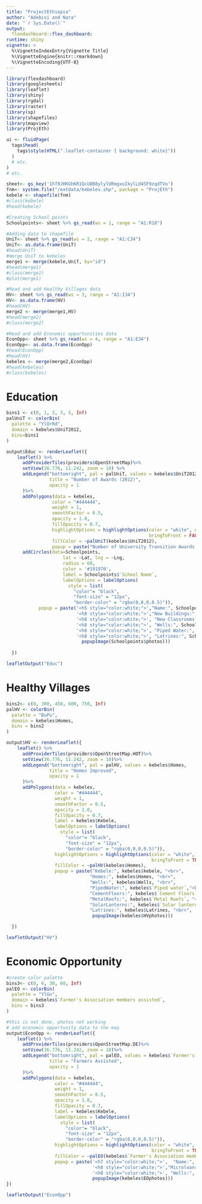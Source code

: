 ```yaml
---
title: "ProjectEthiopia"
author: "Adebisi and Nara"
date: "`r Sys.Date()`"
output: 
  flexdashboard::flex_dashboard:
runtime: shiny
vignette: >
  %\VignetteIndexEntry{Vignette Title}
  %\VignetteEngine{knitr::rmarkdown}
  %\VignetteEncoding{UTF-8}
---
```

```r
library(flexdashboard)
library(googlesheets)
library(leaflet)
library(shiny)
library(rgdal)
library(raster)
library(sp)
library(shapefiles)
library(mapview)
library(ProjEth)
```

```r

ui <- fluidPage(
  tags$head(
    tags$style(HTML(".leaflet-container { background: white}"))
  )
  # etc.
)
# etc.
```

```r
sheet<- gs_key('1hT9JHKGhKR1QcUDB8ylylURmgxoIkylLd4SF9zqdTVo')
fnm<- system.file("/extdata/kebeles.shp", package = "ProjEth")
kebele <- shapefile(fnm)
#class(kebele)
#head(kebele)

#Creating School points
Schoolpoints<- sheet %>% gs_read(ws = 1, range = "A1:R18")

#Adding data to shapefile
UniT<- sheet %>% gs_read(ws = 2, range = "A1:C34")
UniT<- as.data.frame(UniT)
#head(UniT)
#merge UniT to kebeles
merge1 <- merge(kebele,UniT, by="id")
#head(merge1)
#class(merge1)
#plot(merge1)

#Read and add Healthy Villages data
HV<- sheet %>% gs_read(ws = 3, range = "A1:I34")
HV<- as.data.frame(HV)
#head(HV)
merge2 <- merge(merge1,HV)
#head(merge2)
#class(merge2)

#Read and add Economic opportunities data
EconOpp<- sheet %>% gs_read(ws = 4, range = "A1:E34")
EconOpp<- as.data.frame(EconOpp)
#head(EconOpp)
#head(HV)
kebeles <- merge(merge2,EconOpp)
#head(kebeles)
#class(kebeles)
```

Education
======================================================================

```r
bins1 <- c(0, 1, 2, 3, 5, Inf)
palUniT <- colorBin(
  palette = "YlOrRd",
  domain = kebeles$UniT2012,
  bins=bins1
)

output$Educ <- renderLeaflet({
    leaflet() %>%
      addProviderTiles(providers$OpenStreetMap)%>%
      setView(36.776, 11.242, zoom = 10) %>%
      addLegend("bottomright", pal = palUniT, values = kebeles$UniT2012,
                title = "Number of Awards (2012)",
                opacity = 1
      )%>%
      addPolygons(data = kebeles,
                 color = "#444444",
                 weight = 1,
                 smoothFactor = 0.5,
                 opacity = 1.0,
                 fillOpacity = 0.7,
                 highlightOptions = highlightOptions(color = "white", weight = 2,
                                                     bringToFront = FALSE),
                 fillColor = ~palUniT(kebeles$UniT2012),
                 popup = paste("Number of University Transition Awards: ", kebeles$UniT2012, sep=""))%>%
      addCircles(data=Schoolpoints,
                     lat = ~Lat, lng = ~Lng,
                     radius = 60,
                     color = '#191970',
                     label = Schoolpoints$`School Name`,
                     labelOptions = labelOptions(
                       style = list(
                         "color"= "black",
                         "font-size" = "12px",
                         "border-color" = "rgba(0,0,0,0.5)")),
            popup = paste('<h5 style="color:white;">',"Name:", Schoolpoints$`School Name`, '</h5>', "<br>",
                          '<h8 style="color:white;">',"New Buildings:", Schoolpoints$`New Buildings`,'</h8>', "<br>",
                          '<h8 style="color:white;">', "New Classrooms:", Schoolpoints$`New Classrooms`, '</h8>', "<br>",
                          '<h8 style="color:white;">', "Wells:", Schoolpoints$Wells, '</h8>', "<br>",
                          '<h8 style="color:white;">', "Piped Water:", Schoolpoints$`piped water system`, '</h8>', "<br>",
                          '<h8 style="color:white;">', "Latrines:", Schoolpoints$` Latrines `, '</h8>', "<br>",
                            popupImage(Schoolpoints$photos)))
                
  })

leafletOutput("Educ")
```

Healthy Villages
======================================================================
```r

bins2<- c(0, 300, 450, 600, 750, Inf)
palHV <- colorBin(
  palette = "BuPu",
  domain = kebeles$Homes,
  bins = bins2
)

output$HV <- renderLeaflet({
    leaflet() %>%
      addProviderTiles(providers$OpenStreetMap.HOT)%>%
      setView(36.776, 11.242, zoom = 10)%>%
      addLegend("bottomright", pal = palHV, values = kebeles$Homes,
                title = "Homes Improved",
                opacity = 1
      )%>%
      addPolygons(data = kebeles,
                  color = "#444444",
                  weight = 1,
                  smoothFactor = 0.5,
                  opacity = 1.0,
                  fillOpacity = 0.7,
                  label = kebeles$Kebele,
                  labelOptions = labelOptions(
                    style = list(
                      "color"= "black",
                      "font-size" = "12px",
                      "border-color" = "rgba(0,0,0,0.5)")),
                  highlightOptions = highlightOptions(color = "white", weight = 2,
                                                      bringToFront = TRUE),
                  fillColor = ~palHV(kebeles$Homes),
                  popup = paste("Kebele:", kebeles$kebele, "<br>",
                               "Homes:", kebeles$Homes, "<br>",
                               "Wells:", kebeles$Wells, "<br>",
                               "PipedWater:", kebeles$`Piped water`,"<br>",
                               "CementFloors:", kebeles$`Cement Floors`,"<br>",
                               "MetalRoofs:", kebeles$`Metal Roofs`, "<br>",
                               "SolarLanterns:", kebeles$`Solar lanterns`, "<br>",
                               "Latrines:", kebeles$Latrines, "<br>",
                                popupImage(kebeles$HVphotos)))

  })

leafletOutput("HV")
```


Economic Opportunity
======================================================================
```r
#create color palette
bins3<- c(0, 6, 30, 60, Inf)
palEO <- colorBin(
  palette = "YlGn",
  domain = kebeles$`Farmer's Association members assisted`,
  bins = bins3
)

#this is not done, photos not working
# add economic opportunity data to the map
output$EconOpp <- renderLeaflet({
    leaflet() %>%
      addProviderTiles(providers$OpenStreetMap.DE)%>%
      setView(36.776, 11.242, zoom = 10)%>%
      addLegend("bottomright", pal = palEO, values = kebeles$`Farmer's Association members assisted`,
                title = "Farmers Assisted",
                opacity = 1
      )%>%
      addPolygons(data = kebeles,
                  color = "#444444",
                  weight = 1,
                  smoothFactor = 0.5,
                  opacity = 1.0,
                  fillOpacity = 0.7,
                  label = kebeles$Kebele,
                  labelOptions = labelOptions(
                    style = list(
                      "color"= "black",
                      "font-size" = "12px",
                      "border-color" = "rgba(0,0,0,0.5)")),
                  highlightOptions = highlightOptions(color = "white", weight = 2,
                                                      bringToFront = TRUE),
                  fillColor = ~palEO(kebeles$`Farmer's Association members assisted`),
                  popup = paste('<h7 style="color:white;">',  "Name:", kebeles$Kebele, '</h7>', "<br>",
                                '<h8 style="color:white;">',"Microloans Distributed:", kebeles$Microloans,'</h8>', "<br>",
                                '<h8 style="color:white;">', "Wells:", kebeles$`Farmer's Association members assisted`, '</h8>', "<br>",
                                popupImage(kebeles$EOphotos)))
})

leafletOutput("EconOpp")
```

